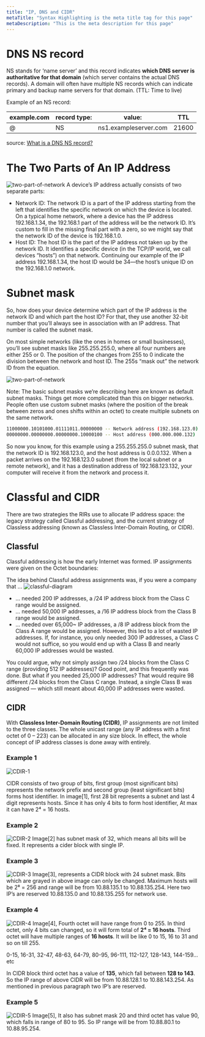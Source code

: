 ```yaml
---
title: "IP, DNS and CIDR"
metaTitle: "Syntax Highlighting is the meta title tag for this page"
metaDescription: "This is the meta description for this page"
---
```


# DNS NS record
NS stands for ‘name server’ and this record indicates **which DNS server is authoritative for that domain** (which server contains the actual DNS records). A domain will often have multiple NS records which can indicate primary and backup name servers for that domain. (TTL: Time to live)

Example of an NS record:

|example.com   |record type:   |value:   |TTL   |
|---|---|---|---|
|@   |NS   |ns1.exampleserver.com   |21600   |

source: [What is a DNS NS record?](https://www.cloudflare.com/learning/dns/dns-records/dns-ns-record/#:~:text=NS%20stands%20for%20'name%20server,example.com)

# The Two Parts of An IP Address
![two-part-of-network](/img/linux/network/two-part-of-network.png)
A device’s IP address actually consists of two separate parts:

- Network ID: The network ID is a part of the IP address starting from the left that identifies the specific network on which the device is located. On a typical home network, where a device has the IP address 192.168.1.34, the 192.168.1 part of the address will be the network ID. It’s custom to fill in the missing final part with a zero, so we might say that the network ID of the device is 192.168.1.0.
- Host ID: The host ID is the part of the IP address not taken up by the network ID. It identifies a specific device (in the TCP/IP world, we call devices “hosts”) on that network. Continuing our example of the IP address 192.168.1.34, the host ID would be 34—the host’s unique ID on the 192.168.1.0 network.

# Subnet mask
So, how does your device determine which part of the IP address is the network ID and which part the host ID? For that, they use another 32-bit number that you’ll always see in association with an IP address. That number is called the subnet mask.

On most simple networks (like the ones in homes or small businesses), you’ll see subnet masks like 255.255.255.0, where all four numbers are either 255 or 0. The position of the changes from 255 to 0 indicate the division between the network and host ID. The 255s “mask out” the network ID from the equation.

![two-part-of-network](/img/linux/network/subnet-mask.png)

Note: The basic subnet masks we’re describing here are known as default subnet masks. Things get more complicated than this on bigger networks. People often use custom subnet masks (where the position of the break between zeros and ones shifts within an octet) to create multiple subnets on the same network.

```bash
11000000.10101000.01111011.00000000 -- Network address (192.168.123.0)
00000000.00000000.00000000.10000100 -- Host address (000.000.000.132)
```
So now you know, for this example using a 255.255.255.0 subnet mask, that the network ID is 192.168.123.0, and the host address is 0.0.0.132. When a packet arrives on the 192.168.123.0 subnet (from the local subnet or a remote network), and it has a destination address of 192.168.123.132, your computer will receive it from the network and process it.

# Classful and CIDR
There are two strategies the RIRs use to allocate IP address space: the legacy strategy called Classful addressing, and the current strategy of Classless addressing (known as Classless Inter-Domain Routing, or CIDR).

## Classful
Classful addressing is how the early Internet was formed. IP assignments were given on the Octet boundaries:

The idea behind Classful address assignments was, if you were a company that …
![classful-diagram](/img/linux/network/ip-address-classes.png)

- … needed 200 IP addresses, a /24 IP address block from the Class C range would be assigned.
- … needed 50,000 IP addresses, a /16 IP address block from the Class B range would be assigned.
- … needed over 65,000~ IP addresses, a /8 IP address block from the Class A range would be assigned.
However, this led to a lot of wasted IP addresses. If, for instance, you only needed 300 IP addresses, a Class C would not suffice, so you would end up with a Class B and nearly 60,000 IP addresses would be wasted.

You could argue, why not simply assign two /24 blocks from the Class C range (providing 512 IP addresses)? Good point, and this frequently was done. But what if you needed 25,000 IP addresses? That would require 98 different /24 blocks from the Class C range. Instead, a single Class B was assigned — which still meant about 40,000 IP addresses were wasted.

## CIDR
With **Classless Inter-Domain Routing (CIDR)**, IP assignments are not limited to the three classes. The whole unicast range (any IP address with a first octet of 0 – 223) can be allocated in any size block. In effect, the whole concept of IP address classes is done away with entirely.

### Example 1
![CDIR-1](/img/linux/network/CIDR.png)

CIDR consists of two group of bits, first group (most significant bits) represents the network prefix and second group (least significant bits) forms host identifier. In image[1], first 28 bit represents a subnet and last 4 digit represents hosts. Since it has only 4 bits to form host identifier, At max it can have 2⁴ = 16 hosts.

### Example 2
![CDIR-2](/img/linux/network/CIDR2.png)
Image[2] has subnet mask of 32, which means all bits will be fixed. It represents a cider block with single IP.


### Example 3
![CDIR-3](/img/linux/network/CIDR3.png)
Image[3], represents a CIDR block with 24 subnet mask. Bits which are grayed in above image can only be changed. Maximum hosts will be 2⁸ = 256 and range will be from 10.88.135.1 to 10.88.135.254. Here two IP’s are reserved 10.88.135.0 and 10.88.135.255 for network use.


### Example 4
![CDIR-4](/img/linux/network/CIDR4.png)
Image[4], Fourth octet will have range from 0 to 255. In third octet, only 4 bits can changed, so it will form total of **2⁴ = 16 hosts**. Third octet will have multiple ranges of **16 hosts**. It will be like 0 to 15, 16 to 31 and so on till 255. 

0-15, 16-31, 32-47, 48-63, 64-79, 80-95, 96-111, 112-127, 128-143, 144-159... etc 

In CIDR block third octet has a value of **135**, which fall between **128 to 143**. So the IP range of above CIDR will be from 10.88.128.1 to 10.88.143.254. As mentioned in previous paragraph two IP’s are reserved.

### Example 5
![CDIR-5](/img/linux/network/CIDR5.png)
Image[5], It also has subnet mask 20 and third octet has value 90, which falls in range of 80 to 95. So IP range will be from 10.88.80.1 to 10.88.95.254.

